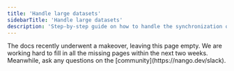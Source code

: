```yaml
---
title: 'Handle large datasets'
sidebarTitle: 'Handle large datasets'
description: 'Step-by-step guide on how to handle the synchronization of large amounts of data from APIs.'
---
```


<Info>
The docs recently underwent a makeover, leaving this page empty. We are working hard to fill in all the missing pages within the next two weeks. Meanwhile, ask any questions on the [community](https://nango.dev/slack).
</Info>